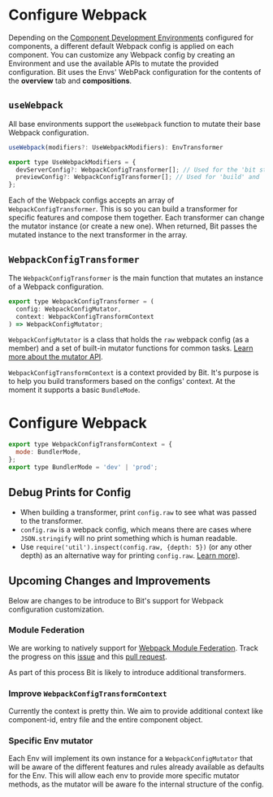 # Configure Webpack

Depending on the [Component Development Environments](https://harmony-docs.bit.dev/building-with-bit/environments) configured for components, a different default Webpack config is applied on each component. You can customize any Webpack config by creating an Environment and use the available APIs to mutate the provided configuration. Bit uses the Envs' WebPack configuration for the contents of the **overview** tab and **compositions**.

## `useWebpack`

All base environments support the `useWebpack` function to mutate their base Webpack configuration.

```js
useWebpack(modifiers?: UseWebpackModifiers): EnvTransformer

export type UseWebpackModifiers = {
  devServerConfig?: WebpackConfigTransformer[]; // Used for the 'bit start' command.
  previewConfig?: WebpackConfigTransformer[]; // Used for 'build' and 'tag' commands.
};
```

Each of the Webpack configs accepts an array of `WebpackConfigTransformer`. This is so you can build a transformer for specific features and compose them together. Each transformer can change the mutator instance (or create a new one). When returned, Bit passes the mutated instance to the next transformer in the array.

## `WebpackConfigTransformer`

The `WebpackConfigTransformer` is the main function that mutates an instance of a Webpack configuration.

```js
export type WebpackConfigTransformer = (
  config: WebpackConfigMutator,
  context: WebpackConfigTransformContext
) => WebpackConfigMutator;
```

`WebpackConfigMutator` is a class that holds the `raw` webpack config (as a member) and a set of built-in mutator functions for common tasks. [Learn more about the mutator API](https://bit.dev/teambit/webpack/modules/config-mutator).

`WebpackConfigTransformContext` is a context provided by Bit. It's purpose is to help you build transformers based on the configs' context. At the moment it supports a basic `BundleMode`.

# Configure Webpack

```js
export type WebpackConfigTransformContext = {
  mode: BundlerMode,
};
export type BundlerMode = 'dev' | 'prod';
```

## Debug Prints for Config

- When building a transformer, print `config.raw` to see what was passed to the transformer.
- `config.raw` is a webpack config, which means there are cases where `JSON.stringify` will no print something which is human readable.
- Use `require('util').inspect(config.raw, {depth: 5})` (or any other depth) as an alternative way for printing `config.raw`. [Learn more](https://nodejs.org/api/util.html#util_util_inspect_object_options)).

## Upcoming Changes and Improvements

Below are changes to be introduce to Bit's support for Webpack configuration customization.

### Module Federation

We are working to natively support for [Webpack Module Federation](https://webpack.js.org/concepts/module-federation/). Track the progress on this [issue](https://github.com/teambit/bit/issues/4338) and this [pull request](https://github.com/teambit/bit/pull/4334).

As part of this process Bit is likely to introduce additional transformers.

### Improve `WebpackConfigTransformContext`

Currently the context is pretty thin. We aim to provide additional context like component-id, entry file and the entire component object.

### Specific Env mutator

Each Env will implement its own instance for a `WebpackConfigMutator` that will be aware of the different features and rules already available as defaults for the Env. This will allow each env to provide more specific mutator methods, as the mutator will be aware fo the internal structure of the config.
